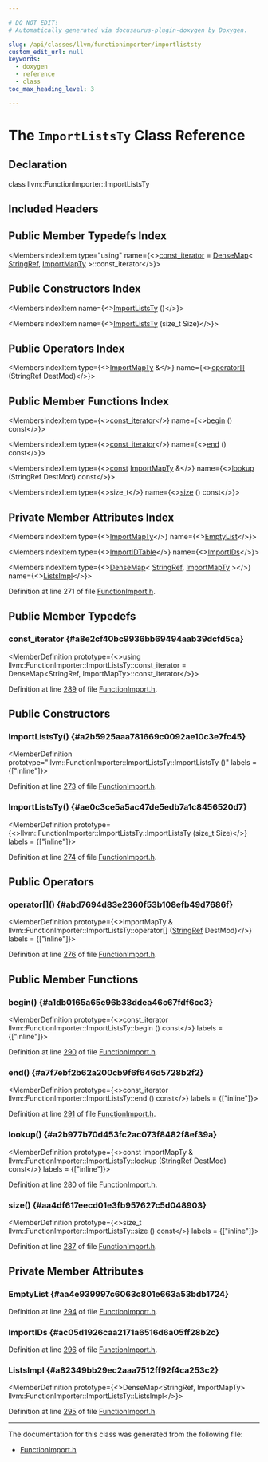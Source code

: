 ```yaml
---

# DO NOT EDIT!
# Automatically generated via docusaurus-plugin-doxygen by Doxygen.

slug: /api/classes/llvm/functionimporter/importliststy
custom_edit_url: null
keywords:
  - doxygen
  - reference
  - class
toc_max_heading_level: 3

---
```





# The `ImportListsTy` Class Reference

<DoxygenPage pluginConfig={pluginConfig}>



## Declaration

<CodeBlock>class llvm::FunctionImporter::ImportListsTy</CodeBlock>

## Included Headers

<IncludesList>
<IncludesListItem
  filePath="llvm/Transforms/IPO/FunctionImport.h"
  permalink="/docs/api/files/include/include/llvm/include/llvm/transforms/include/llvm/transforms/ipo/functionimport-h"
  isLocal="true" />
</IncludesList>

## Public Member Typedefs Index

<MembersIndex>

<MembersIndexItem
  type="using"
  name={<><a href="#a8e2cf40bc9936bb69494aab39dcfd5ca">const&#95;iterator</a> = <a href="/docs/api/classes/llvm/densemap">DenseMap</a>&lt; <a href="/docs/api/classes/llvm/stringref">StringRef</a>, <a href="/docs/api/classes/llvm/functionimporter/importmapty">ImportMapTy</a> &gt;::const&#95;iterator</>}>
</MembersIndexItem>

</MembersIndex>

## Public Constructors Index

<MembersIndex>

<MembersIndexItem
  name={<><a href="#a2b5925aaa781669c0092ae10c3e7fc45">ImportListsTy</a> ()</>}>
</MembersIndexItem>

<MembersIndexItem
  name={<><a href="#ae0c3ce5a5ac47de5edb7a1c8456520d7">ImportListsTy</a> (size&#95;t Size)</>}>
</MembersIndexItem>

</MembersIndex>

## Public Operators Index

<MembersIndex>

<MembersIndexItem
  type={<><a href="/docs/api/classes/llvm/functionimporter/importmapty">ImportMapTy</a> &amp;</>}
  name={<><a href="#abd7694d83e2360f53b108efb49d7686f">operator&#91;&#93;</a> (StringRef DestMod)</>}>
</MembersIndexItem>

</MembersIndex>

## Public Member Functions Index

<MembersIndex>

<MembersIndexItem
  type={<><a href="#a8e2cf40bc9936bb69494aab39dcfd5ca">const&#95;iterator</a></>}
  name={<><a href="#a1db0165a65e96b38ddea46c67fdf6cc3">begin</a> () const</>}>
</MembersIndexItem>

<MembersIndexItem
  type={<><a href="#a8e2cf40bc9936bb69494aab39dcfd5ca">const&#95;iterator</a></>}
  name={<><a href="#a7f7ebf2b62a200cb9f6f646d5728b2f2">end</a> () const</>}>
</MembersIndexItem>

<MembersIndexItem
  type={<><a href="/docs/api/files/lib/lib/target/lib/target/aarch64/aarch64promoteconstant-cpp/#a90f8350fecae261c25be85d38b451bff">const</a> <a href="/docs/api/classes/llvm/functionimporter/importmapty">ImportMapTy</a> &amp;</>}
  name={<><a href="#a2b977b70d453fc2ac073f8482f8ef39a">lookup</a> (StringRef DestMod) const</>}>
</MembersIndexItem>

<MembersIndexItem
  type={<>size&#95;t</>}
  name={<><a href="#aa4df617eecd01e3fb957627c5d048903">size</a> () const</>}>
</MembersIndexItem>

</MembersIndex>

## Private Member Attributes Index

<MembersIndex>

<MembersIndexItem
  type={<><a href="/docs/api/classes/llvm/functionimporter/importmapty">ImportMapTy</a></>}
  name={<><a href="#aa4e939997c6063c801e663a53bdb1724">EmptyList</a></>}>
</MembersIndexItem>

<MembersIndexItem
  type={<><a href="/docs/api/classes/llvm/functionimporter/importidtable">ImportIDTable</a></>}
  name={<><a href="#ac05d1926caa2171a6516d6a05ff28b2c">ImportIDs</a></>}>
</MembersIndexItem>

<MembersIndexItem
  type={<><a href="/docs/api/classes/llvm/densemap">DenseMap</a>&lt; <a href="/docs/api/classes/llvm/stringref">StringRef</a>, <a href="/docs/api/classes/llvm/functionimporter/importmapty">ImportMapTy</a> &gt;</>}
  name={<><a href="#a82349bb29ec2aaa7512ff92f4ca253c2">ListsImpl</a></>}>
</MembersIndexItem>

</MembersIndex>


Definition at line 271 of file <a href="/docs/api/files/include/include/llvm/include/llvm/transforms/include/llvm/transforms/ipo/functionimport-h">FunctionImport.h</a>.

<SectionDefinition>

## Public Member Typedefs

### const&#95;iterator {#a8e2cf40bc9936bb69494aab39dcfd5ca}

<MemberDefinition
  prototype={<>using llvm::FunctionImporter::ImportListsTy::const&#95;iterator =  DenseMap&lt;StringRef, ImportMapTy&gt;::const&#95;iterator</>}>

Definition at line <a href="/docs/api/files/include/include/llvm/include/llvm/transforms/include/llvm/transforms/ipo/functionimport-h/#l00289">289</a> of file <a href="/docs/api/files/include/include/llvm/include/llvm/transforms/include/llvm/transforms/ipo/functionimport-h">FunctionImport.h</a>.
</MemberDefinition>

</SectionDefinition>

<SectionDefinition>

## Public Constructors

### ImportListsTy() {#a2b5925aaa781669c0092ae10c3e7fc45}

<MemberDefinition
  prototype="llvm::FunctionImporter::ImportListsTy::ImportListsTy ()"
  labels = {["inline"]}>

Definition at line <a href="/docs/api/files/include/include/llvm/include/llvm/transforms/include/llvm/transforms/ipo/functionimport-h/#l00273">273</a> of file <a href="/docs/api/files/include/include/llvm/include/llvm/transforms/include/llvm/transforms/ipo/functionimport-h">FunctionImport.h</a>.
</MemberDefinition>

### ImportListsTy() {#ae0c3ce5a5ac47de5edb7a1c8456520d7}

<MemberDefinition
  prototype={<>llvm::FunctionImporter::ImportListsTy::ImportListsTy (size&#95;t Size)</>}
  labels = {["inline"]}>

Definition at line <a href="/docs/api/files/include/include/llvm/include/llvm/transforms/include/llvm/transforms/ipo/functionimport-h/#l00274">274</a> of file <a href="/docs/api/files/include/include/llvm/include/llvm/transforms/include/llvm/transforms/ipo/functionimport-h">FunctionImport.h</a>.
</MemberDefinition>

</SectionDefinition>

<SectionDefinition>

## Public Operators

### operator&#91;&#93;() {#abd7694d83e2360f53b108efb49d7686f}

<MemberDefinition
  prototype={<>ImportMapTy &amp; llvm::FunctionImporter::ImportListsTy::operator&#91;&#93; (<a href="/docs/api/classes/llvm/stringref">StringRef</a> DestMod)</>}
  labels = {["inline"]}>

Definition at line <a href="/docs/api/files/include/include/llvm/include/llvm/transforms/include/llvm/transforms/ipo/functionimport-h/#l00276">276</a> of file <a href="/docs/api/files/include/include/llvm/include/llvm/transforms/include/llvm/transforms/ipo/functionimport-h">FunctionImport.h</a>.
</MemberDefinition>

</SectionDefinition>

<SectionDefinition>

## Public Member Functions

### begin() {#a1db0165a65e96b38ddea46c67fdf6cc3}

<MemberDefinition
  prototype={<>const&#95;iterator llvm::FunctionImporter::ImportListsTy::begin () const</>}
  labels = {["inline"]}>

Definition at line <a href="/docs/api/files/include/include/llvm/include/llvm/transforms/include/llvm/transforms/ipo/functionimport-h/#l00290">290</a> of file <a href="/docs/api/files/include/include/llvm/include/llvm/transforms/include/llvm/transforms/ipo/functionimport-h">FunctionImport.h</a>.
</MemberDefinition>

### end() {#a7f7ebf2b62a200cb9f6f646d5728b2f2}

<MemberDefinition
  prototype={<>const&#95;iterator llvm::FunctionImporter::ImportListsTy::end () const</>}
  labels = {["inline"]}>

Definition at line <a href="/docs/api/files/include/include/llvm/include/llvm/transforms/include/llvm/transforms/ipo/functionimport-h/#l00291">291</a> of file <a href="/docs/api/files/include/include/llvm/include/llvm/transforms/include/llvm/transforms/ipo/functionimport-h">FunctionImport.h</a>.
</MemberDefinition>

### lookup() {#a2b977b70d453fc2ac073f8482f8ef39a}

<MemberDefinition
  prototype={<>const ImportMapTy &amp; llvm::FunctionImporter::ImportListsTy::lookup (<a href="/docs/api/classes/llvm/stringref">StringRef</a> DestMod) const</>}
  labels = {["inline"]}>

Definition at line <a href="/docs/api/files/include/include/llvm/include/llvm/transforms/include/llvm/transforms/ipo/functionimport-h/#l00280">280</a> of file <a href="/docs/api/files/include/include/llvm/include/llvm/transforms/include/llvm/transforms/ipo/functionimport-h">FunctionImport.h</a>.
</MemberDefinition>

### size() {#aa4df617eecd01e3fb957627c5d048903}

<MemberDefinition
  prototype={<>size&#95;t llvm::FunctionImporter::ImportListsTy::size () const</>}
  labels = {["inline"]}>

Definition at line <a href="/docs/api/files/include/include/llvm/include/llvm/transforms/include/llvm/transforms/ipo/functionimport-h/#l00287">287</a> of file <a href="/docs/api/files/include/include/llvm/include/llvm/transforms/include/llvm/transforms/ipo/functionimport-h">FunctionImport.h</a>.
</MemberDefinition>

</SectionDefinition>

<SectionDefinition>

## Private Member Attributes

### EmptyList {#aa4e939997c6063c801e663a53bdb1724}

<MemberDefinition
  prototype="ImportMapTy llvm::FunctionImporter::ImportListsTy::EmptyList">

Definition at line <a href="/docs/api/files/include/include/llvm/include/llvm/transforms/include/llvm/transforms/ipo/functionimport-h/#l00294">294</a> of file <a href="/docs/api/files/include/include/llvm/include/llvm/transforms/include/llvm/transforms/ipo/functionimport-h">FunctionImport.h</a>.
</MemberDefinition>

### ImportIDs {#ac05d1926caa2171a6516d6a05ff28b2c}

<MemberDefinition
  prototype="ImportIDTable llvm::FunctionImporter::ImportListsTy::ImportIDs">

Definition at line <a href="/docs/api/files/include/include/llvm/include/llvm/transforms/include/llvm/transforms/ipo/functionimport-h/#l00296">296</a> of file <a href="/docs/api/files/include/include/llvm/include/llvm/transforms/include/llvm/transforms/ipo/functionimport-h">FunctionImport.h</a>.
</MemberDefinition>

### ListsImpl {#a82349bb29ec2aaa7512ff92f4ca253c2}

<MemberDefinition
  prototype={<>DenseMap&lt;StringRef, ImportMapTy&gt; llvm::FunctionImporter::ImportListsTy::ListsImpl</>}>

Definition at line <a href="/docs/api/files/include/include/llvm/include/llvm/transforms/include/llvm/transforms/ipo/functionimport-h/#l00295">295</a> of file <a href="/docs/api/files/include/include/llvm/include/llvm/transforms/include/llvm/transforms/ipo/functionimport-h">FunctionImport.h</a>.
</MemberDefinition>

</SectionDefinition>

<hr/>

The documentation for this class was generated from the following file:

<ul>
<li><a href="/docs/api/files/include/include/llvm/include/llvm/transforms/include/llvm/transforms/ipo/functionimport-h">FunctionImport.h</a></li>
</ul>

</DoxygenPage>
